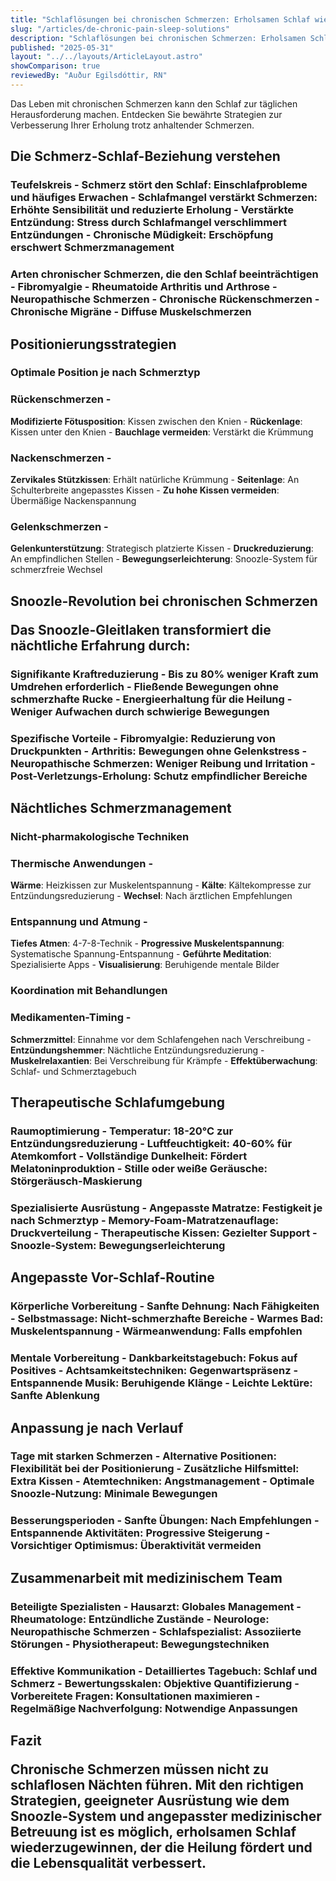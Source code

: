 ```yaml
---
title: "Schlaflösungen bei chronischen Schmerzen: Erholsamen Schlaf wiederfinden"
slug: "/articles/de-chronic-pain-sleep-solutions"
description: "Schlaflösungen bei chronischen Schmerzen: Erholsamen Schlaf wiederfinden"
published: "2025-05-31"
layout: "../../layouts/ArticleLayout.astro"
showComparison: true
reviewedBy: "Auður Egilsdóttir, RN"
---
```

Das Leben mit chronischen Schmerzen kann den Schlaf zur täglichen Herausforderung machen. Entdecken Sie bewährte Strategien zur Verbesserung Ihrer Erholung trotz anhaltender Schmerzen.

<h2>Die Schmerz-Schlaf-Beziehung verstehen

<h3>Teufelskreis
- <strong>Schmerz stört den Schlaf</strong>: Einschlafprobleme und häufiges Erwachen
- <strong>Schlafmangel verstärkt Schmerzen</strong>: Erhöhte Sensibilität und reduzierte Erholung
- <strong>Verstärkte Entzündung</strong>: Stress durch Schlafmangel verschlimmert Entzündungen
- <strong>Chronische Müdigkeit</strong>: Erschöpfung erschwert Schmerzmanagement

<h3>Arten chronischer Schmerzen, die den Schlaf beeinträchtigen
- Fibromyalgie
- Rheumatoide Arthritis und Arthrose
- Neuropathische Schmerzen
- Chronische Rückenschmerzen
- Chronische Migräne
- Diffuse Muskelschmerzen

<h2>Positionierungsstrategien

<h3>Optimale Position je nach Schmerztyp

<h3>Rückenschmerzen
- </h3><strong>Modifizierte Fötusposition</strong>: Kissen zwischen den Knien
- <strong>Rückenlage</strong>: Kissen unter den Knien
- <strong>Bauchlage vermeiden</strong>: Verstärkt die Krümmung

<h3>Nackenschmerzen
- </h3><strong>Zervikales Stützkissen</strong>: Erhält natürliche Krümmung
- <strong>Seitenlage</strong>: An Schulterbreite angepasstes Kissen
- <strong>Zu hohe Kissen vermeiden</strong>: Übermäßige Nackenspannung

<h3>Gelenkschmerzen
- </h3><strong>Gelenkunterstützung</strong>: Strategisch platzierte Kissen
- <strong>Druckreduzierung</strong>: An empfindlichen Stellen
- <strong>Bewegungserleichterung</strong>: Snoozle-System für schmerzfreie Wechsel

<h2>Snoozle-Revolution bei chronischen Schmerzen</p><p>Das Snoozle-Gleitlaken transformiert die nächtliche Erfahrung durch:

<h3>Signifikante Kraftreduzierung
- <strong>Bis zu 80% weniger Kraft</strong> zum Umdrehen erforderlich
- <strong>Fließende Bewegungen</strong> ohne schmerzhafte Rucke
- <strong>Energieerhaltung</strong> für die Heilung
- <strong>Weniger Aufwachen</strong> durch schwierige Bewegungen

<h3>Spezifische Vorteile
- <strong>Fibromyalgie</strong>: Reduzierung von Druckpunkten
- <strong>Arthritis</strong>: Bewegungen ohne Gelenkstress
- <strong>Neuropathische Schmerzen</strong>: Weniger Reibung und Irritation
- <strong>Post-Verletzungs-Erholung</strong>: Schutz empfindlicher Bereiche

<h2>Nächtliches Schmerzmanagement

<h3>Nicht-pharmakologische Techniken

<h3>Thermische Anwendungen
- </h3><strong>Wärme</strong>: Heizkissen zur Muskelentspannung
- <strong>Kälte</strong>: Kältekompresse zur Entzündungsreduzierung
- <strong>Wechsel</strong>: Nach ärztlichen Empfehlungen

<h3>Entspannung und Atmung
- </h3><strong>Tiefes Atmen</strong>: 4-7-8-Technik
- <strong>Progressive Muskelentspannung</strong>: Systematische Spannung-Entspannung
- <strong>Geführte Meditation</strong>: Spezialisierte Apps
- <strong>Visualisierung</strong>: Beruhigende mentale Bilder

<h3>Koordination mit Behandlungen

<h3>Medikamenten-Timing
- </h3><strong>Schmerzmittel</strong>: Einnahme vor dem Schlafengehen nach Verschreibung
- <strong>Entzündungshemmer</strong>: Nächtliche Entzündungsreduzierung
- <strong>Muskelrelaxantien</strong>: Bei Verschreibung für Krämpfe
- <strong>Effektüberwachung</strong>: Schlaf- und Schmerztagebuch

<h2>Therapeutische Schlafumgebung

<h3>Raumoptimierung
- <strong>Temperatur</strong>: 18-20°C zur Entzündungsreduzierung
- <strong>Luftfeuchtigkeit</strong>: 40-60% für Atemkomfort
- <strong>Vollständige Dunkelheit</strong>: Fördert Melatoninproduktion
- <strong>Stille oder weiße Geräusche</strong>: Störgeräusch-Maskierung

<h3>Spezialisierte Ausrüstung
- <strong>Angepasste Matratze</strong>: Festigkeit je nach Schmerztyp
- <strong>Memory-Foam-Matratzenauflage</strong>: Druckverteilung
- <strong>Therapeutische Kissen</strong>: Gezielter Support
- <strong>Snoozle-System</strong>: Bewegungserleichterung

<h2>Angepasste Vor-Schlaf-Routine

<h3>Körperliche Vorbereitung
- <strong>Sanfte Dehnung</strong>: Nach Fähigkeiten
- <strong>Selbstmassage</strong>: Nicht-schmerzhafte Bereiche
- <strong>Warmes Bad</strong>: Muskelentspannung
- <strong>Wärmeanwendung</strong>: Falls empfohlen

<h3>Mentale Vorbereitung
- <strong>Dankbarkeitstagebuch</strong>: Fokus auf Positives
- <strong>Achtsamkeitstechniken</strong>: Gegenwartspräsenz
- <strong>Entspannende Musik</strong>: Beruhigende Klänge
- <strong>Leichte Lektüre</strong>: Sanfte Ablenkung

<h2>Anpassung je nach Verlauf

<h3>Tage mit starken Schmerzen
- <strong>Alternative Positionen</strong>: Flexibilität bei der Positionierung
- <strong>Zusätzliche Hilfsmittel</strong>: Extra Kissen
- <strong>Atemtechniken</strong>: Angstmanagement
- <strong>Optimale Snoozle-Nutzung</strong>: Minimale Bewegungen

<h3>Besserungsperioden
- <strong>Sanfte Übungen</strong>: Nach Empfehlungen
- <strong>Entspannende Aktivitäten</strong>: Progressive Steigerung
- <strong>Vorsichtiger Optimismus</strong>: Überaktivität vermeiden

<h2>Zusammenarbeit mit medizinischem Team

<h3>Beteiligte Spezialisten
- <strong>Hausarzt</strong>: Globales Management
- <strong>Rheumatologe</strong>: Entzündliche Zustände
- <strong>Neurologe</strong>: Neuropathische Schmerzen
- <strong>Schlafspezialist</strong>: Assoziierte Störungen
- <strong>Physiotherapeut</strong>: Bewegungstechniken

<h3>Effektive Kommunikation
- <strong>Detailliertes Tagebuch</strong>: Schlaf und Schmerz
- <strong>Bewertungsskalen</strong>: Objektive Quantifizierung
- <strong>Vorbereitete Fragen</strong>: Konsultationen maximieren
- <strong>Regelmäßige Nachverfolgung</strong>: Notwendige Anpassungen

<h2>Fazit</p><p>Chronische Schmerzen müssen nicht zu schlaflosen Nächten führen. Mit den richtigen Strategien, geeigneter Ausrüstung wie dem Snoozle-System und angepasster medizinischer Betreuung ist es möglich, erholsamen Schlaf wiederzugewinnen, der die Heilung fördert und die Lebensqualität verbessert.